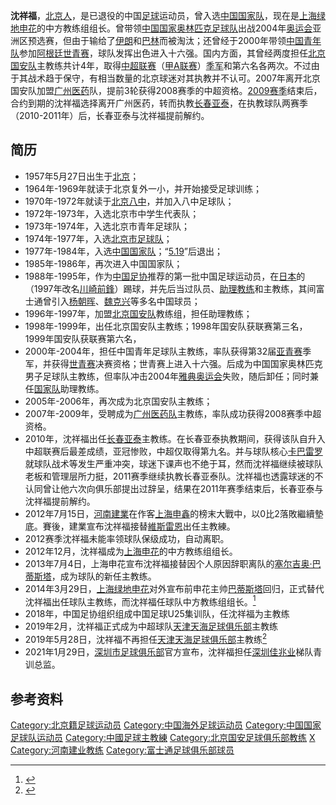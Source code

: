 {{Football manager infobox
| playername = 沈祥福
| fullname = 沈祥福
| englishfullname = Shen Xiangfu
| nickname = 
| height = 
| dateofbirth = {{birth date and age|1957|5|27}}
| cityofbirth = [[北京|北京]]
| countryofbirth = {{CHN}}
| dateofdeath = 
| cityofdeath = 
| countryofdeath = 
| currentclub = [[深圳足球俱乐部|深圳足球俱乐部]]（青训总监）
| clubnumber =
| position = 边锋 
| youthyears = 
| youthclubs = 
| years = 1974-1987<br>1988-1991
| clubs = 北京队<br>[[川崎前锋|富士通]]
| caps(goals) = 
| nationalyears = 1977-1986
| nationalteam = {{flagicon|CHN}}[[中国国家足球队|中国]] 
| nationalcaps(goals) = 53 (14)
| pcupdate = 2009.12.11
| ntupdate = 2009.12.11
| manageryears = 1991-1993 <br> 1994-1995 <br> 1996-1997 <br> 1997-1998 <br> 2000-2001 <br> 2001-2002 <br> 2002-2004 <br> 2005-2006 <br> 2007-2009 <br> 2010-2011 <br> 2012 <br> 2013-2014 <br> 2015-2016 <br> 2016-2018<br>2018-2019<br>2018<br>2019<br>2021-
| managerclubs = [[川崎前锋|富士通]](助理教练)<br> [[川崎前锋|富士通]] <br> [[北京国安|北京国安]](助理教练)<br> [[北京国安|北京国安]] <br> [[中国国家青年足球队|中国U20]] <br> [[中国国家足球队|中国]] (代理) <br> [[中国国奥队|中国国奥队]] <br> [[北京国安|北京国安]] <br> [[广州医药|广州医药]] <br> [[长春亚泰|长春亚泰]] <br> [[河南建业|河南建业]] <br> [[上海绿地申花|上海绿地申花]] <br> [[上海绿地申花|上海绿地申花]]（精英梯队主教练） <br> [[天津权健|天津权健]]（助理教练） <br> 中国国家足球集训队<br> [[天津权健|天津权健]]（代理）<br> [[天津天海足球俱乐部|天津天海]]<br> [[深圳足球俱乐部|深圳足球俱乐部]]（青训总监）
}}

'''沈祥福'''{{BD|1957年|5月27日|||catIdx=S沈}}，[[北京人|北京人]]，是已退役的中国[[足球|足球]]运动员，曾入选[[中国国家足球队|中国国家队]]，现在是[[上海绿地申花|上海绿地申花]]的中方教练组组长。曾带领[[国奥队|中国国家奥林匹克足球队]]出战2004年[[2004年夏季奥林匹克运动会|奥运会]]亚洲区预选赛，但由于输给了[[伊朗|伊朗]]和[[巴林|巴林]]而被淘汰；还曾经于2000年带领[[中国青年足球队|中国青年队]]参加[[阿根廷|阿根廷]][[世界青年足球锦标赛|世青赛]]，球队发挥出色进入十六强。国内方面，其曾经两度担任[[北京国安队|北京国安队]]主教练共计4年，取得[[中超联赛|中超联赛]]（[[甲A联赛|甲A联赛]]）[[季军|季军]]和第六名各两次。不过由于其战术趋于保守，有相当数量的北京球迷对其执教并不认可。2007年离开北京国安队加盟[[广州医药|广州医药]]队，提前3轮获得2008赛季的中超资格。[[2009年中国足球超级联赛|2009赛季]]结束后，合约到期的沈祥福选择离开广州医药，转而执教[[长春亚泰|长春亚泰]]，在执教球队两赛季（2010-2011年）后，长春亚泰与沈祥福提前解约。

==简历==
*1957年5月27日出生于[[北京|北京]]；
*1964年-1969年就读于北京复外一小，并开始接受足球训练；
*1970年-1972年就读于[[北京市第八中学|北京八中]]，并加入八中足球队；
*1972年-1973年，入选北京市中学生代表队；
*1973年-1974年，入选北京市青年足球队；
*1974年-1977年，入选[[北京足球队|北京市足球队]]；
*1977年-1984年，入选[[中国国家足球队|中国国家队]]；“[[五一九事件|5.19]]”后退出；
*1985年-1986年，再次进入中国国家队；
*1988年-1995年，作为[[中国足协|中国足协]]推荐的第一批中国足球运动员，在[[日本|日本]]的{{link-ja|富士通足球俱乐部|富士通サッカー部}}（1997年改名[[川崎前鋒|川崎前鋒]]）踢球，并先后当过队员、[[助理教练|助理教练]]和主教练，其间富士通曾引入[[杨朝晖_(1962年)|杨朝晖]]、[[魏克兴|魏克兴]]等多名中国球员；
*1996年-1997年，加盟[[北京国安|北京国安队]]教练组，担任助理教练；
*1998年-1999年，出任北京国安队主教练；1998年国安队获联赛第三名，1999年国安队获联赛第六名，
*2000年-2004年，担任中国青年足球队主教练，率队获得第32届[[亚洲青年足球锦标赛|亚青赛]]季军，并获得[[世界青年足球锦标赛|世青赛]]决赛资格；世青赛上进入十六强。后成为中国国家奥林匹克男子足球队主教练，但率队冲击2004年[[2004年夏季奥林匹克运动会|雅典奥运会]]失败，随后卸任；同时兼任[[中国国家足球队|国家队]]助理教练。
*2005年-2006年，再次成为北京国安队主教练；
*2007年-2009年，受聘成为[[广州医药|广州医药队]]主教练，率队成功获得2008赛季中超资格。
*2010年，沈祥福出任[[长春亚泰|长春亚泰]]主教练。在长春亚泰执教期间，获得该队自升入中超联赛后最差成绩，亚冠惨败，中超仅取得第九名。并与球队核心[[森美尔·卡巴雷诺|卡巴雷罗]]就球队战术等发生严重冲突，球迷下课声也不绝于耳，然而沈祥福继续被球队老板和管理层所力挺，2011赛季继续执教长春亚泰队。沈祥福也透露球迷的不认同曾让他六次向俱乐部提出过辞呈，结果在2011年赛季结束后，长春亚泰与沈祥福提前解约。
*2012年7月15日，[[河南建業|河南建業]]在作客[[上海申鑫|上海申鑫]]的榜末大戰中，以0比2落敗繼續墊底。賽後，建業宣布沈祥福接替[[揚·維斯雷恩|維斯雷恩]]出任主教練。
*2012赛季沈祥福未能率领球队保级成功，自动离职。
*2012年12月，沈祥福成为[[上海申花|上海申花]]的中方教练组组长。
*2013年7月4日，上海申花宣布沈祥福接替因个人原因辞职离队的[[塞尔吉奥·巴蒂斯塔|塞尔吉奥·巴蒂斯塔]]，成为球队的新任主教练。
*2014年3月29日，[[上海绿地足球俱乐部|上海绿地申花]]对外宣布前申花主帅[[塞尔吉奥·巴蒂斯塔|巴蒂斯塔]]回归，正式替代沈祥福出任球队主教练，而沈祥福任球队中方教练组组长。<ref>{{Cite web |url=http://www.shenhuafc.com.cn/news_detail.php?newsId=5041 |title=教练组调整：巴蒂斯塔回归出任主帅 沈祥福担任中方教练组组长 |accessdate=2014-04-04 |archive-date=2014-04-07 |archive-url=https://web.archive.org/web/20140407083951/http://www.shenhuafc.com.cn/news_detail.php?newsId=5041 |dead-url=no }}</ref>
*2018年，中国足协组织组成中国足球U25集训队，任沈祥福为主教练
*2019年2月，沈祥福正式成为中超球队[[天津天海足球俱乐部|天津天海足球俱乐部]]主教练
*2019年5月28日，沈祥福不再担任[[天津天海足球俱乐部|天津天海足球俱乐部]]主教练<ref>{{Cite web |url=http://www.tj.xinhuanet.com/news/2019-05/29/c_1124555752.htm |title=沈祥福“下课” 朴忠均接任 |accessdate=2019-05-29 |archive-date=2019-05-29 |archive-url=https://web.archive.org/web/20190529043902/http://www.tj.xinhuanet.com/news/2019-05/29/c_1124555752.htm |dead-url=no }}</ref>
*2021年1月29日，[[深圳市足球俱乐部|深圳市足球俱乐部]]官方宣布，沈祥福担任[[深圳佳兆业|深圳佳兆业]]梯队青训总监。

==参考资料==
{{reflist}}

{{广州足球队主教练}}
{{上海申花主教練}}
{{1980年亚洲杯足球赛中国参赛名单}}
{{1998年甲A分类名单北京}}
{{1999年甲A分类名单北京}}
{{2005年中超分类名单北京}}
{{2006年中超分类名单北京}}
{{2007年广州医药名单}}
{{2008年广州医药名单}}
{{2009年广州医药名单}}
{{2010年中超分类名单长春}}
{{2011年中超分类名单长春}}
{{2012年中超分类名单河南}}
{{2013年中超分类名单上海申花}}
{{2014年中超分类名单上海绿地申花}}
{{2018年中超分类名单天津权健}}
{{2019年中超分类名单天津天海}}
{{DEFAULTSORT:Shen,Xiangfu}}
[[Category:北京籍足球运动员|Category:北京籍足球运动员]]
[[Category:中国海外足球运动员|Category:中国海外足球运动员]]
[[Category:中国国家足球队运动员|Category:中国国家足球队运动员]]
[[Category:中國足球主教練|Category:中國足球主教練]]
[[Category:北京国安足球俱乐部教练|Category:北京国安足球俱乐部教练]]
[[Category:沈姓|X]]
[[Category:河南建业教练|Category:河南建业教练]]
[[Category:富士通足球俱乐部球员|Category:富士通足球俱乐部球员]]